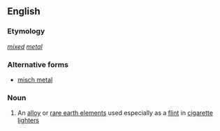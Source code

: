 ==English==

===Etymology===
{{etyl|de|en}} ''[[mixed]] [[metal]]''

===Alternative forms===
* [[misch metal]]

===Noun===
{{wikipedia}}
{{en-noun}}

# An [[alloy]] or [[rare earth element]]s used especially as a [[flint]] in [[cigarette lighter]]s